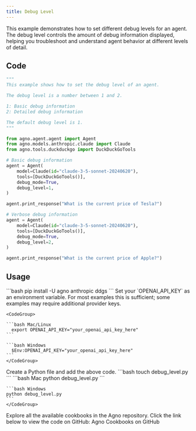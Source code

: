 ```yaml
---
title: Debug Level
---
```


This example demonstrates how to set different debug levels for an agent. The debug level controls the amount of debug information displayed, helping you troubleshoot and understand agent behavior at different levels of detail.

## Code

```python debug_level.py
"""
This example shows how to set the debug level of an agent.

The debug level is a number between 1 and 2.

1: Basic debug information
2: Detailed debug information

The default debug level is 1.
"""

from agno.agent.agent import Agent
from agno.models.anthropic.claude import Claude
from agno.tools.duckduckgo import DuckDuckGoTools

# Basic debug information
agent = Agent(
    model=Claude(id="claude-3-5-sonnet-20240620"),
    tools=[DuckDuckGoTools()],
    debug_mode=True,
    debug_level=1,
)

agent.print_response("What is the current price of Tesla?")

# Verbose debug information
agent = Agent(
    model=Claude(id="claude-3-5-sonnet-20240620"),
    tools=[DuckDuckGoTools()],
    debug_mode=True,
    debug_level=2,
)

agent.print_response("What is the current price of Apple?")
```

## Usage

<Steps>
  <Snippet file="create-venv-step.mdx" />

  <Step title="Install libraries">
    ```bash
    pip install -U agno anthropic ddgs
    ```
  </Step>
  <Step title="Export your OpenAI API key">
    Set your `OPENAI_API_KEY` as an environment variable. For most examples this is sufficient; some examples may require additional provider keys.

    <CodeGroup>

    ```bash Mac/Linux
      export OPENAI_API_KEY="your_openai_api_key_here"
    ```

    ```bash Windows
      $Env:OPENAI_API_KEY="your_openai_api_key_here"
    ```
    </CodeGroup> 
  </Step>

  <Step title="Create a Python file">
    Create a Python file and add the above code.
    ```bash
    touch debug_level.py
    ```
  </Step>

  <Step title="Run Agent">
    <CodeGroup>
    ```bash Mac
    python debug_level.py
    ```
    
    ```bash Windows  
    python debug_level.py
    ```
    </CodeGroup>
  </Step>

  <Step title="Find All Cookbooks">
  Explore all the available cookbooks in the Agno repository. Click the link below to view the code on GitHub:

  <Link href="https://github.com/agno-agi/agno/tree/main/cookbook" target="_blank">
    Agno Cookbooks on GitHub
  </Link>
</Step>
</Steps>